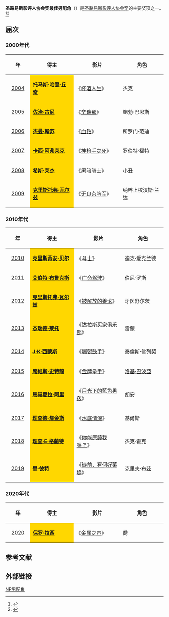 '''圣路易斯影评人协会奖最佳男配角'''（{{lang-en|St. Louis Gateway Film Critics Association Award for Best Supporting Actor}}）是[[圣路易斯影评人协会|圣路易斯影评人协会奖]]的主要奖项之一。<ref>{{cite web |url=http://ent.sina.com.cn/m/f/2007-01-11/12081405958.html |title=圣路易斯影评人协会奖：《无间道风云》一统 |accessdate=2007 |publisher=新浪网 |work= |language=zh-hans |archive-date=2014-03-23 |archive-url=https://web.archive.org/web/20140323050632/http://ent.sina.com.cn/m/f/2007-01-11/12081405958.html |dead-url=no }}</ref><ref>{{cite web |url=http://gb.cri.cn/19664/2008/12/16/2745s2362275.htm |title=第5届美国圣路易斯影评人协会奖公布(图) |accessdate=2008 |publisher=国际在线 |work= |language=zh-hans |archive-date=2014-03-23 |archive-url=https://web.archive.org/web/20140323045255/http://gb.cri.cn/19664/2008/12/16/2745s2362275.htm |dead-url=no }}</ref>

== 届次 ==
=== 2000年代 ===
{| class="wikitable" width="95%" cellpadding="5"
|-
!width="100"|年
!width="300"|得主
!width="300"|影片
!width="300"|角色
|-
|style="text-align:center;"| [[第1届圣路易斯影评人协会奖|2004]]  || style="background:#FFD700;" |'''[[托马斯·哈登·丘奇|托马斯·哈登·丘奇]]''' || 《[[酒佬日記|杯酒人生]]》 ||  杰克
|-
|style="text-align:center;"| [[第2届圣路易斯影评人协会奖|2005]] ||  style="background:#FFD700;" |'''[[佐治·古尼|佐治·古尼]]''' || 《[[諜對諜|辛瑞那]]》 ||  鲍勃·巴恩斯
|-
|style="text-align:center;"| [[第3届圣路易斯影评人协会奖|2006]] || style="background:#FFD700;" | '''[[杰曼·翰苏|杰曼·翰苏]]''' || 《[[血鑽_(電影)|血钻]]》||  所罗门·范迪
|-
|style="text-align:center;"| [[第4届圣路易斯影评人协会奖|2007]] || style="background:#FFD700;" | '''[[卡西·阿弗莱克|卡西·阿弗莱克]]''' ||《[[叛逆暗殺|神枪手之死]]》  ||  罗伯特·福特
|-
|style="text-align:center;"| [[第5届圣路易斯影评人协会奖|2008]] ||  style="background:#FFD700;" | '''[[希斯·莱杰|希斯·莱杰]]''' ||《[[黑暗骑士|黑暗骑士]]》  || [[小丑_(漫畫)|小丑]]
|-
|style="text-align:center;"| [[第6届圣路易斯影评人协会奖|2009]] ||  style="background:#FFD700;" |'''[[克里斯托弗·瓦尔兹|克里斯托弗·瓦尔兹]]''' ||《[[无良杂牌军|无良杂牌军]]》  ||  纳粹上校汉斯·兰达
|}

=== 2010年代 ===
{| class="wikitable" width="95%" cellpadding="5"
|-
!width="100"|年
!width="300"|得主
!width="300"|影片
!width="300"|角色
|-
|style="text-align:center;"| [[第7届圣路易斯影评人协会奖|2010]] ||  style="background:#FFD700;" | '''[[克里斯蒂安·贝尔|克里斯蒂安·贝尔]]''' || 《[[燃燒鬥魂|斗士]]》 || 迪克·爱克兰德
|-
|style="text-align:center;"| [[第8届圣路易斯影评人协会奖|2011]] ||  style="background:#FFD700;" | '''[[艾伯特·布鲁克斯|艾伯特·布鲁克斯]]''' ||《[[亡命驾驶|亡命驾驶]]》 || 伯尼·罗斯
|-
|style="text-align:center;"| [[第9届圣路易斯影评人协会奖|2012]] ||  style="background:#FFD700;" | '''[[克里斯托弗·瓦尔兹|克里斯托弗·瓦尔兹]]'''||《[[被解放的姜戈|被解放的姜戈]]》  || 牙医舒尔茨
|-
|style="text-align:center;"| [[第10届圣路易斯影评人协会奖|2013]] || style="background:#FFD700;" | '''[[杰瑞德·莱托|杰瑞德·莱托]]'''||  《[[达拉斯买家俱乐部|达拉斯买家俱乐部]]》 || 雷蒙
|-
|style="text-align:center;"| [[第11届圣路易斯影评人协会奖|2014]] || style="background:#FFD700;" | '''[[J·K·西蒙斯|J·K·西蒙斯]]'''||  《[[爆裂鼓手|爆裂鼓手]]》 || 泰倫斯·佛列契 
|-
|style="text-align:center;"| [[第12届圣路易斯影评人协会奖|2015]] || style="background:#FFD700;" | '''[[席維斯·史特龍|席維斯·史特龍]]'''||  《[[金牌拳手|金牌拳手]]》 || [[洛基·巴波亞|洛基·巴波亞]] 
|-
|style="text-align:center;"| [[第13届圣路易斯影评人协会奖|2016]] || style="background:#FFD700;" | '''[[馬赫夏拉·阿里|馬赫夏拉·阿里]]'''||  《[[月光下的藍色男孩|月光下的藍色男孩]]》 || 胡安
|-
|style="text-align:center;"| [[第14届圣路易斯影评人协会奖|2017]] || style="background:#FFD700;" | '''[[理查德·詹金斯|理查德·詹金斯]]'''||  《[[水底情深|水底情深]]》 || 基爾斯
|-
|style="text-align:center;"| [[第15届圣路易斯影评人协会奖|2018]] || style="background:#FFD700;" | '''[[理查·E·格蘭特|理查·E·格蘭特]]'''||  《[[你能原諒我嗎？|你能原諒我嗎？]]》 || 杰克·霍克
|-
|style="text-align:center;"| [[第16届圣路易斯影评人协会奖|2019]] || style="background:#FFD700;" | '''[[畢·彼特|畢·彼特]]'''||  《[[從前，有個好萊塢|從前，有個好萊塢]]》 || 克里夫·布茲
|}

=== 2020年代 ===
{| class="wikitable" width="95%" cellpadding="5"
|-
!width="100"|年
!width="300"|得主
!width="300"|影片
!width="300"|角色
|-
|style="text-align:center;"| [[2020年聖路易斯影評人協會獎|2020]] ||  style="background:#FFD700;" | '''[[保罗·拉西|保罗·拉西]]''' || 《[[金属之声|金属之声]]》 || 喬
|}

==参考文献==
{{reflist}}

== 外部链接 ==
{{圣路易斯影评人协会奖}}

[[Category:圣路易斯影评人协会奖|NP男配角]]